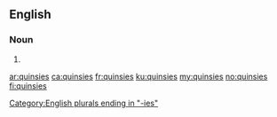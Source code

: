 ==English==

===Noun===
{{head|en|noun plural form}}

# {{plural of|quinsy|lang=en}}

[[Category:English plurals ending in "-ies"]]

[[ar:quinsies]]
[[ca:quinsies]]
[[fr:quinsies]]
[[ku:quinsies]]
[[my:quinsies]]
[[no:quinsies]]
[[fi:quinsies]]